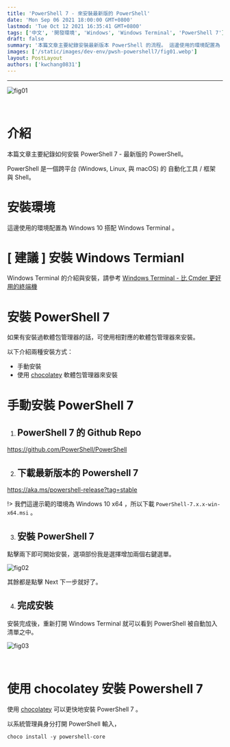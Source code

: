 ```yaml
---
title: 'PowerShell 7 - 來安裝最新版的 PowerShell'
date: 'Mon Sep 06 2021 18:00:00 GMT+0800'
lastmod: 'Tue Oct 12 2021 16:35:41 GMT+0800'
tags: ['中文', '開發環境', 'Windows', 'Windows Terminal', 'PowerShell 7']
draft: false
summary: '本篇文章主要紀錄安裝最新版本 PowerShell 的流程。 這邊使用的環境配置為 Windows 10 搭配 Windows Terminal 。 '
images: ['/static/images/dev-env/pwsh-powershell7/fig01.webp']
layout: PostLayout
authors: ['kwchang0831']
---
```


<TOCInline toc={props.toc} tocOpen={false} asDisclosure toHeading={1} />
<hr />

![fig01](/static/images/dev-env/pwsh-powershell7/fig01.webp)

<br />

# 介紹

本篇文章主要紀錄如何安裝 PowerShell 7 - 最新版的 PowerShell。

PowerShell 是一個跨平台 (Windows, Linux, 與 macOS) 的 自動化工具 / 框架 與 Shell。

# 安裝環境

這邊使用的環境配置為 Windows 10 搭配 Windows Terminal 。

# [ 建議 ] 安裝 Windows Termianl

Windows Terminal 的介紹與安裝，請參考 [Windows Terminal - 比 Cmder 更好用的終端機](/blog/dev-env/windows-terminal)

# 安裝 PowerShell 7

如果有安裝過軟體包管理器的話，可使用相對應的軟體包管理器來安裝。

以下介紹兩種安裝方式：

- 手動安裝
- 使用 [chocolatey](https://chocolatey.org/install) 軟體包管理器來安裝

# 手動安裝 PowerShell 7

1. ## PowerShell 7 的 Github Repo

https://github.com/PowerShell/PowerShell

2. ## 下載最新版本的 Powershell 7

https://aka.ms/powershell-release?tag=stable

!> 我們這邊示範的環境為 Windows 10 x64 ，所以下載 `PowerShell-7.x.x-win-x64.msi` 。

3. ## 安裝 PowerShell 7

點擊兩下即可開始安裝，選項部份我是選擇增加兩個右鍵選單。

![fig02](/static/images/dev-env/pwsh-powershell7/fig02.webp)

其餘都是點擊 Next 下一步就好了。

4. ## 完成安裝

安裝完成後，重新打開 Windows Terminal 就可以看到 PowerShell 被自動加入清單之中。

![fig03](/static/images/dev-env/pwsh-powershell7/fig03.webp)

<br />

# 使用 chocolatey 安裝 Powershell 7

使用 [chocolatey](https://chocolatey.org/install) 可以更快地安裝 PowerShell 7 。

以系統管理員身分打開 PowerShell 輸入，

```shell
choco install -y powershell-core
```
